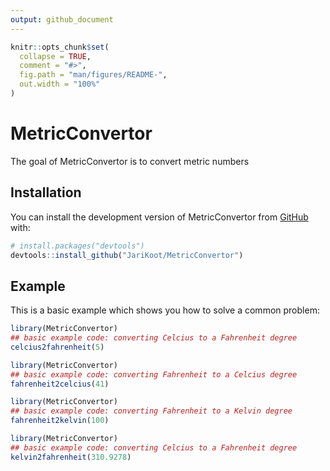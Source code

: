 ---
output: github_document
---

<!-- README.md is generated from README.Rmd. Please edit that file -->

```{r, include = FALSE}
knitr::opts_chunk$set(
  collapse = TRUE,
  comment = "#>",
  fig.path = "man/figures/README-",
  out.width = "100%"
)
```

# MetricConvertor

<!-- badges: start -->
<!-- badges: end -->

The goal of MetricConvertor is to convert metric numbers 

## Installation

You can install the development version of MetricConvertor from [GitHub](https://github.com/JariKoot/MetricConvertor) with:

``` r
# install.packages("devtools")
devtools::install_github("JariKoot/MetricConvertor")
```

## Example

This is a basic example which shows you how to solve a common problem: 

```{r example}
library(MetricConvertor)
## basic example code: converting Celcius to a Fahrenheit degree
celcius2fahrenheit(5)

```

```{r example}
library(MetricConvertor)
## basic example code: converting Fahrenheit to a Celcius degree
fahrenheit2celcius(41)

``````

```{r example}
library(MetricConvertor)
## basic example code: converting Fahrenheit to a Kelvin degree
fahrenheit2kelvin(100)

``````

```{r example}
library(MetricConvertor)
## basic example code: converting Celcius to a Fahrenheit degree
kelvin2fahrenheit(310.9278)

``````
